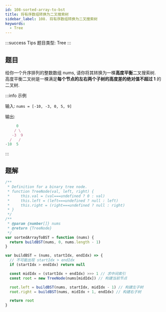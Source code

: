 ```yaml
---
id: 108-sorted-array-to-bst
title: 将有序数组转换为二叉搜索树
sidebar_label: 108. 将有序数组转换为二叉搜索树
keywords:
  - Tree
---
```


:::success Tips
题目类型: Tree
:::

## 题目

给你一个升序排列的整数数组 nums, 请你将其转换为一棵**高度平衡**二叉搜索树. 高度平衡二叉树是一棵满足**每个节点的左右两个子树的高度差的绝对值不超过 1** 的二叉树.

:::info 示例

输入: `nums = [-10, -3, 0, 5, 9]`

输出:

```ts
     0
    / \
   -3  9
  /   /
-10  5
```

:::

## 题解

```ts
/**
 * Definition for a binary tree node.
 * function TreeNode(val, left, right) {
 *     this.val = (val===undefined ? 0 : val)
 *     this.left = (left===undefined ? null : left)
 *     this.right = (right===undefined ? null : right)
 * }
 */
/**
 * @param {number[]} nums
 * @return {TreeNode}
 */
var sortedArrayToBST = function (nums) {
  return buildBST(nums, 0, nums.length - 1)
}

var buildBST = (nums, startIdx, endIdx) => {
  // 不可能出现 startIdx > endIdx
  if (startIdx > endIdx) return null

  const midIdx = (startIdx + endIdx) >>> 1 // 求中间索引
  const root = new TreeNode(nums[midIdx]) // 构建当前节点

  root.left = buildBST(nums, startIdx, midIdx - 1) // 构建左子树
  root.right = buildBST(nums, midIdx + 1, endIdx) // 构建右子树

  return root
}
```
